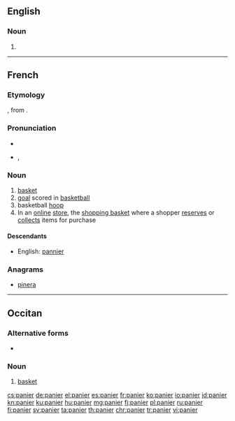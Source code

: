 ==English==

===Noun===
{{en-noun}}

# {{obsolete form of|pannier}}

----

==French==

===Etymology===
{{etyl|la|fr}} {{term|panarium|pānārium|breadbasket|lang=la}}, from {{term|panis|pānis|bread}}.

===Pronunciation===
* {{audio|Fr-panier.ogg|audio}}
* {{IPA|/pa.nje/|lang=fr}}, {{X-SAMPA|/pa.nje/}}

===Noun===
{{fr-noun|m}}

# [[basket]]
# [[goal]] scored in [[basketball]]
# basketball [[hoop]]
# In an [[online]] [[store]], the [[shopping basket]] where a shopper [[reserves]] or [[collects]] items for purchase

====Descendants====
* English: [[pannier]]

===Anagrams===
* [[pinera#French|pinera]]

----

==Occitan==

===Alternative forms===
* {{l|oc|pannier}}

===Noun===
{{oc-noun|m}}

# [[basket]]

[[cs:panier]]
[[de:panier]]
[[el:panier]]
[[es:panier]]
[[fr:panier]]
[[ko:panier]]
[[io:panier]]
[[id:panier]]
[[kn:panier]]
[[ku:panier]]
[[hu:panier]]
[[mg:panier]]
[[fj:panier]]
[[pl:panier]]
[[ru:panier]]
[[fi:panier]]
[[sv:panier]]
[[ta:panier]]
[[th:panier]]
[[chr:panier]]
[[tr:panier]]
[[vi:panier]]
